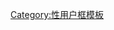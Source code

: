 {{Userbox
  |border-c = #000000
  |border-s = 1
  |id-c     = #FFFFFF
  |id-s     = 14
  |id-fc    = #000000
  |info-c   = #FFFFFF
  |info-s   = 10
  |info-fc  = #000000
  |id       = {{Css Image Crop|Image =Asexual Pride Flag.svg|bSize = 80|cWidth = 50|cHeight = 45|oTop = 0|oLeft = 0}}
  |info     = 這個用戶自認是'''[[無性戀]]'''。
  |usercategory=自認是無性戀的維基人
  |nocat={{{nocat|}}}
}}
<noinclude>
[[Category:性用户框模板]]
</noinclude>